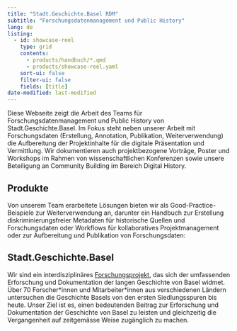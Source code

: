 ```yaml
---
title: "Stadt.Geschichte.Basel RDM"
subtitle: "Forschungsdatenmanagement und Public History"
lang: de
listing:
  - id: showcase-reel
    type: grid
    contents:
      - products/handbuch/*.qmd
      - products/showcase-reel.yaml
    sort-ui: false
    filter-ui: false
    fields: [title]
date-modified: last-modified
---
```


Diese Webseite zeigt die Arbeit des Teams für Forschungsdatenmanagement und Public History von Stadt.Geschichte.Basel. Im Fokus steht neben unserer Arbeit mit Forschungsdaten (Erstellung, Annotation, Publikation, Weiterverwendung) die Aufbereitung der Projektinhalte für die digitale Präsentation und Vermittlung. Wir dokumentieren auch projektbezogene Vorträge, Poster und Workshops im Rahmen von wissenschaftlichen Konferenzen sowie unsere Beteiligung an Community Building im Bereich Digital History.

## Produkte

Von unserem Team erarbeitete Lösungen bieten wir als Good-Practice-Beispiele zur Weiterverwendung an, darunter ein Handbuch zur Erstellung diskriminierungsfreier Metadaten für historische Quellen und Forschungsdaten oder Workflows für kollaboratives Projektmanagement oder zur Aufbereitung und Publikation von Forschungsdaten:

::: {#showcase-reel}
:::

## Stadt.Geschichte.Basel

Wir sind ein interdisziplinäres [Forschungsprojekt](https://www.stadtgeschichtebasel.ch), das sich der umfassenden Erforschung und Dokumentation der langen Geschichte von Basel widmet. Über 70 Forscher\*innen und Mitarbeiter\*innen aus verschiedenen Ländern untersuchen die Geschichte Basels von den ersten Siedlungsspuren bis heute. Unser Ziel ist es, einen bedeutenden Beitrag zur Erforschung und Dokumentation der Geschichte von Basel zu leisten und gleichzeitig die Vergangenheit auf zeitgemässe Weise zugänglich zu machen.